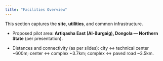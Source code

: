 ```yaml
---
title: "Facilities Overview"
---
```


This section captures the **site**, **utilities**, and common infrastructure.

- Proposed pilot area: **Artiqasha East (Al-Burgaig), Dongola — Northern State** (per presentation).

- Distances and connectivity (as per slides): city ↔ technical center ~600m; center ↔ complex ~3.7km; complex ↔ paved road ~3.5km.

